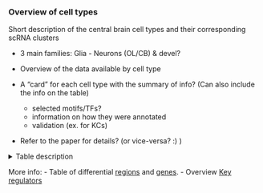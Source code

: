 ### Overview of cell types

Short description of the central brain cell types and their corresponding scRNA clusters

* 3 main families: Glia - Neurons (OL/CB)  & devel?

* Overview of the data available by cell type

* A "card" for each cell type with the summary of info? 
    (Can also include the info on the table)
    - selected motifs/TFs?
    - information on how they were annotated
    - validation (ex. for KCs)
    
* Refer to the paper for details? (or vice-versa? :) )

<details><summary> Table description</summary>

Has information about the different clusters/cell types, e.g. correspondence across datasets (RNA-ATAC), & within clusterings (e.g. different granularity within ATAC), it also has some notes from Jasper (e.g. neurotransmitter, whether it is glia/neuron… & some clarifications, such as "confidence level", which cell types it might include [some are not just one cell type], or what was used to annotate it [e.g. specific marker]...)

Relevant columns?: 
- Cell type/ Cluster (full name)
- Description
- Certainty
- Neurotransmitter 
- 'ID' in RNA and ATAC datasets

We could also provide the list of cell IDs per cluster

</details>

More info: 
- Table of differential [regions](https://fbdapp.aertslab.org/test/FBD_App/?_inputs_&page=%22Nw_Tables%22) and [genes](https://fbdapp.aertslab.org/test/FBD_App/?_inputs_&page=%22Nw_Tables%22).
- Overview [Key regulators](https://fbdapp.aertslab.org/test/FBD_App/?_inputs_&page=%22Nw_CellTypeTFs%22&Nw_CellTypeTFs-tab=%22dotplots%22)
